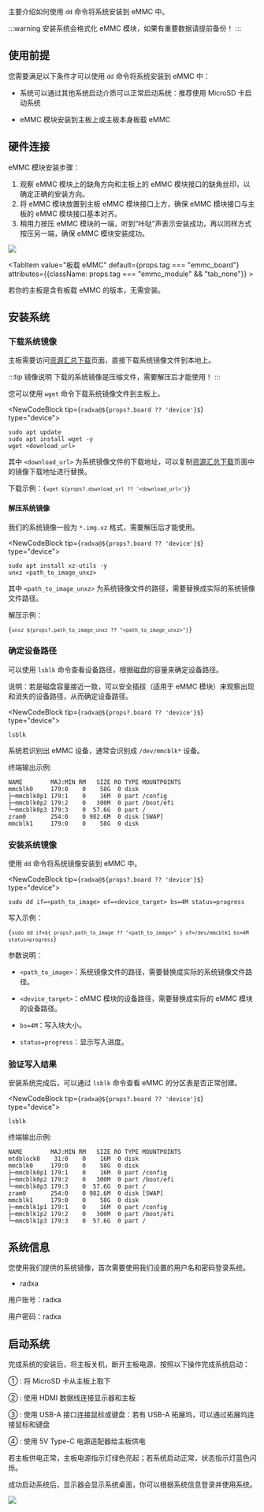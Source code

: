 主要介绍如何使用 `dd` 命令将系统安装到 eMMC 中。

:::warning
安装系统会格式化 eMMC 模块，如果有重要数据请提前备份！
:::

## 使用前提

您需要满足以下条件才可以使用 `dd` 命令将系统安装到 eMMC 中：

- 系统可以通过其他系统启动介质可以正常启动系统：推荐使用 MicroSD 卡启动系统

- eMMC 模块安装到主板上或主板本身板载 eMMC

## 硬件连接

<Tabs queryString="system boot">
<TabItem value="eMMC 模块" default={props.tag === "emmc_module"} attributes={{className: props.tag === "emmc_board" && "tab_none"}} >

eMMC 模块安装步骤：

1. 观察 eMMC 模块上的缺角方向和主板上的 eMMC 模块接口的缺角丝印，以确定正确的安装方向。
2. 将 eMMC 模块放置到主板 eMMC 模块接口上方，确保 eMMC 模块接口与主板的 eMMC 模块接口基本对齐。
3. 稍用力按压 eMMC 模块的一端，听到“咔哒”声表示安装成功，再以同样方式按压另一端，确保 eMMC 模块安装成功。

<div style={{ textAlign: "center" }}>
  <img
    src="/img/common/radxa-os/install-system/emmc-moudle-board.webp"
    style={{ width: "100%", maxWidth: "1200px" }}
  />
</div>

</TabItem>

<TabItem value="板载 eMMC" default={props.tag === "emmc_board"} attributes={{className: props.tag === "emmc_module" && "tab_none"}} >

若你的主板是含有板载 eMMC 的版本，无需安装。

</TabItem>  
</Tabs>

## 安装系统

### 下载系统镜像

主板需要访问[资源汇总下载](../../download)页面，直接下载系统镜像文件到本地上。

:::tip 镜像说明
下载的系统镜像是压缩文件，需要解压后才能使用！
:::

您可以使用 `wget` 命令下载系统镜像文件到主板上。

<NewCodeBlock tip={`radxa@${props?.board ?? 'device'}$`} type="device">

```
sudo apt update
sudo apt install wget -y
wget <download_url>
```

</NewCodeBlock>

其中 `<download_url>` 为系统镜像文件的下载地址，可以复制[资源汇总下载](../../download)页面中的镜像下载地址进行替换。

下载示例：<code>{`wget ${props?.download_url ?? '<download_url>'}`}</code>

#### 解压系统镜像

我们的系统镜像一般为 `*.img.xz` 格式，需要解压后才能使用。

<NewCodeBlock tip={`radxa@${props?.board ?? 'device'}$`} type="device">

```
sudo apt install xz-utils -y
unxz <path_to_image_unxz>
```

</NewCodeBlock>

其中 `<path_to_image_unxz>` 为系统镜像文件的路径，需要替换成实际的系统镜像文件路径。

解压示例：

<code>{`unxz ${props?.path_to_image_unxz ?? "<path_to_image_unxz>"}`}</code>

### 确定设备路径

可以使用 `lsblk` 命令查看设备路径，根据磁盘的容量来确定设备路径。

说明：若是磁盘容量接近一致，可以安全插拔（适用于 eMMC 模块）来观察出现和消失的设备路径，从而确定设备路径。

<NewCodeBlock tip={`radxa@${props?.board ?? 'device'}$`} type="device">

```
lsblk
```

</NewCodeBlock>

系统若识别出 eMMC 设备，通常会识别成 `/dev/mmcblk*` 设备。

终端输出示例:

```
NAME        MAJ:MIN RM   SIZE RO TYPE MOUNTPOINTS
mmcblk0     179:0    0    58G  0 disk
├─mmcblk0p1 179:1    0    16M  0 part /config
├─mmcblk0p2 179:2    0   300M  0 part /boot/efi
└─mmcblk0p3 179:3    0  57.6G  0 part /
zram0       254:0    0 982.6M  0 disk [SWAP]
mmcblk1     179:0    0    58G  0 disk
```

### 安装系统镜像

使用 `dd` 命令将系统镜像安装到 eMMC 中。

<NewCodeBlock tip={`radxa@${props?.board ?? 'device'}$`} type="device">

```
sudo dd if=<path_to_image> of=<device_target> bs=4M status=progress
```

</NewCodeBlock>

写入示例：

<code>{`sudo dd if=${
  props?.path_to_image ?? "<path_to_image>"
} of=/dev/mmcblk1 bs=4M status=progress`}</code>

参数说明：

- `<path_to_image>`：系统镜像文件的路径，需要替换成实际的系统镜像文件路径。

- `<device_target>`：eMMC 模块的设备路径，需要替换成实际的 eMMC 模块的设备路径。

- `bs=4M`：写入块大小。

- `status=progress`：显示写入进度。

### 验证写入结果

安装系统完成后，可以通过 `lsblk` 命令查看 eMMC 的分区表是否正常创建。

<NewCodeBlock tip={`radxa@${props?.board ?? 'device'}$`} type="device">

```
lsblk
```

</NewCodeBlock>

终端输出示例:

```
NAME        MAJ:MIN RM   SIZE RO TYPE MOUNTPOINTS
mtdblock0    31:0    0    16M  0 disk
mmcblk0     179:0    0    58G  0 disk
├─mmcblk0p1 179:1    0    16M  0 part /config
├─mmcblk0p2 179:2    0   300M  0 part /boot/efi
└─mmcblk0p3 179:3    0  57.6G  0 part /
zram0       254:0    0 982.6M  0 disk [SWAP]
mmcblk1     179:0    0    58G  0 disk
├─mmcblk1p1 179:1    0    16M  0 part /config
├─mmcblk1p2 179:2    0   300M  0 part /boot/efi
└─mmcblk1p3 179:3    0  57.6G  0 part /
```

## 系统信息

您使用我们提供的系统镜像，首次需要使用我们设置的用户名和密码登录系统。

- radxa

用户账号：radxa

用户密码：radxa

## 启动系统

完成系统的安装后，将主板关机，断开主板电源，按照以下操作完成系统启动：

① : 将 MicroSD 卡从主板上取下

② : 使用 HDMI 数据线连接显示器和主板

③ : 使用 USB-A 接口连接鼠标或键盘：若有 USB-A 拓展坞，可以通过拓展坞连接鼠标和键盘

④ : 使用 5V Type-C 电源适配器给主板供电

若主板供电正常，主板电源指示灯绿色亮起；若系统启动正常，状态指示灯蓝色闪烁。

成功启动系统后，显示器会显示系统桌面，你可以根据系统信息登录并使用系统。

<div style={{ textAlign: "center" }}>
  <img
    src="/img/common/radxa-os/system-config/vnc-debian11-succ.webp"
    style={{ width: "100%", maxWidth: "1200px" }}
  />
</div>
